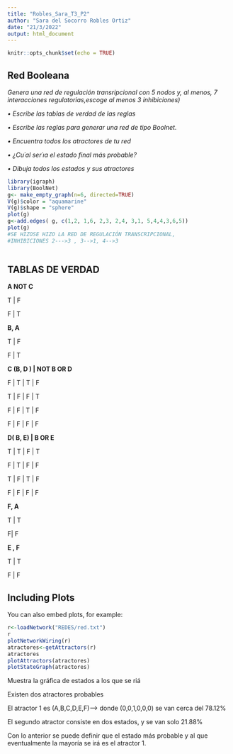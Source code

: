 ---
title: "Robles_Sara_T3_P2"
author: "Sara del Socorro Robles Ortiz"
date: "21/3/2022"
output: html_document
---

```{r setup, include=FALSE}
knitr::opts_chunk$set(echo = TRUE)
```

## Red Booleana 

*Genera una red de regulación transripcional con 5 nodos y, al menos, 7 interacciones regulatorias,escoge al menos 3 inhibiciones)*

*• Escribe las tablas de verdad de las reglas*

*• Escribe las reglas para generar una red de tipo Boolnet.*

*• Encuentra todos los atractores de tu red*

*• ¿Cu´al ser´ıa el estado final más probable?*

*• Dibuja todos los estados y sus atractores*

```{r }
library(igraph)
library(BoolNet)
g<- make_empty_graph(n=6, directed=TRUE)
V(g)$color = "aquamarine"
V(g)$shape = "sphere"
plot(g)
g<-add.edges( g, c(1,2, 1,6, 2,3, 2,4, 3,1, 5,4,4,3,6,5))
plot(g)
#SE HIZOSE HIZO LA RED DE REGULACIÓN TRANSCRIPCIONAL, 
#INHIBICIONES 2--->3 , 3-->1, 4-->3 
                    
```
## TABLAS DE VERDAD

**A NOT C**

T | F 

F | T 

**B, A**     
 
T | F         
 
F | T        

**C (B, D ) | NOT B OR D**

F | T | T | F 

T | F | F | T 

F | F | T | F 

F | F | F | F 

**D( B, E) | B OR E** 

T | T | F | T 

F | T | F | F 

T | F | T | F 

F | F | F | F 

**F,  A**

T | T 

F| F 

**E , F** 

T | T 

F | F 




## Including Plots

You can also embed plots, for example:

```{r }
r<-loadNetwork("REDES/red.txt")
r
plotNetworkWiring(r)
atractores<-getAttractors(r)
atractores
plotAttractors(atractores)
plotStateGraph(atractores)
```

Muestra la gráfica de estados a los que se riá 

Existen dos atractores probables 

El atractor 1 es (A,B,C,D,E,F)--> donde (0,0,1,0,0,0) se van cerca del 78.12% 

El segundo atractor consiste en dos estados, y se van solo 21.88% 

Con lo anterior se puede definir que el estado más probable y al que eventualmente la mayoría se irá es el atractor 1. 
